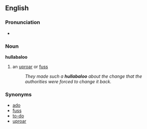 ==English==
===Pronunciation===
*{{audio|en-us-hullabaloo.ogg|Audio (US)}}

===Noun===
'''hullabaloo'''
#an [[uproar]] or [[fuss]]
#:''They made such a '''hullabaloo''' about the change that the authorities were forced to change it back.''

===Synonyms===
*[[ado]]
*[[fuss]]
*[[to-do]]
*[[uproar]]